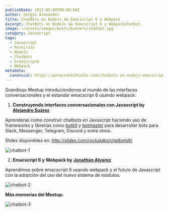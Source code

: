 ```yaml
---
publishDate: 2017-05-09T00:00:00Z
author: Sergio Alexander
title: ChatBots en NodeJs && Emacscript 6 y Webpack
excerpt: ChatBots en NodeJs && Emacscript 6 y Webpackchatbot.
image: ~/assets/images/posts/banners/chatbot.jpg
category: Javascript
tags:
  - Javascript
  - PereiraJs
  - NodeJs
  - ChatBots
  - Ecmascript6
  - Webpack
metadata:
  canonical: https://pereiratechtalks.com/chatbots-en-nodejs-emacscript-6/
---
```


Grandioso Meetup introduciendonos al mundo de las interfaces conversacionales y el estandar emacscript 6 usando webpack:

1. **Construyendo interfaces conversacionales con Javascript by [Alejandro Suárez](https://twitter.com/alsug4)**

Aprenderas como construir chatbots en Javascript haciendo uso de frameworks y librerías como [botkit](https://www.botkit.ai/) y [botmaster](http://botmasterai.com/) para desarrollar bots para Slack, Messenger, Telegram, Discord y entre otros.

Slides disponibles en: http://slides.com/rockalabs/chatbots#/

![chatbot-1](~/assets/images/posts/content/chatbot-1.jpg)

2. **Emacscript 6 y Webpack by [Jonathan Alvarez](https://twitter.com/jonalvarezz)**

Aprendímos sobre emacscript 6 usando webpack y el futuro de Javascript con la adopción del uso del nuevo sistema de módulos.

![chatbot-2](~/assets/images/posts/content/chatbot-2.jpg)

**Más memorias del Meetup:**

![chatbot-3](~/assets/images/posts/content/chatbot-3.jpg)

